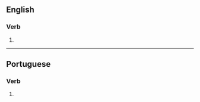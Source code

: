 ==English==

===Verb===
{{head|en|verb form}}

# {{en-third-person singular of|energize}}

----

==Portuguese==

===Verb===
{{head|pt|verb form}}

# {{pt-verb-form-of|energizar}}